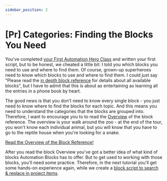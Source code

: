```yaml
---
sidebar_position: 2
---
```



# [Pr] Categories: Finding the Blocks You Need


You've completed [your First Automation Hero Class](firstSteps) and written your first script, but to be honest, we cheated a little bit: I told you which blocks you need to use and where to find them. Of course, grown-up superheroes need to know which blocks to use and where to find them. I could just say "Please read the [in depth block reference](../block-reference/text) for details about all available blocks", but I have to admit that this is about as entertaining as learning all the entries in a phone book by heart. 

The good news is that you don't need to know every single block - you just need to know where to find the blocks for each topic. And this means you need to understand the categories that the blocks are grouped into. Therefore, I want to encourage you to  to read the [Overview](../block-reference/overview) of the block reference. The overview is your walk around the zoo - at the end of the tour, you won't know each individual animal, but you will know that you have to go to the reptile house when you're looking for a snake.

[Read the Overview of the Block Reference!](../block-reference/overview)

After you read the block Overview you've got a better idea of what kind of blocks Automation Blocks has to offer. But to get used to working with those blocks, you'll need some practice. Therefore, in the next tutorial you'll get some hands-on experience again, while we create a [block script to search & replace in project items](searchReplaceProjectItems.mdx). 
